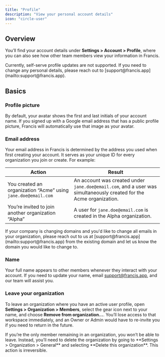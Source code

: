 ```yaml
---
title: "Profile"
description: "View your personal account details"
icon: "circle-user"
---
```


## Overview

You’ll find your account details under **Settings > Account > Profile**, where you can also see how other team members view your information in Francis.

<Tip>
  Currently, self-serve profile updates are not supported. If you need to change any personal details, please reach out to [support@francis.app](mailto:support@francis.app).
</Tip>

## Basics

### Profile picture

By default, your avatar shows the first and last initials of your account name. If you signed up with a Google email address that has a public profile picture, Francis will automatically use that image as your avatar.

### Email address

Your email address in Francis is determined by the address you used when first creating your account. It serves as your unique ID for every organization you join or create. For example:

| **Action**                                                    | **Result**                                                                                                          |
| ------------------------------------------------------------- | ------------------------------------------------------------------------------------------------------------------- |
| You created an organization “Acme” using `jane.doe@email.com` | An account was created under `jane.doe@email.com`, and a user was simultaneously created for the Acme organization. |
| You’re invited to join another organization “Alpha”           | A user for `jane.doe@email.com` is created in the Alpha organization.                                               |

<Tip>
  If your company is changing domains and you'd like to change all emails in your organization, please reach out to us at [support@francis.app](mailto:support@francis.app) from the existing domain and let us know the domain you would like to change to.
</Tip>

### Name

Your full name appears to other members whenever they interact with your account. If you need to update your name, email [support@francis.app](mailto:support@francis.app), and our team will assist you.

### Leave your organization

To leave an organization where you have an active user profile, open **Settings > Organization > Members**, select the gear icon next to your name, and choose **Remove from organization...**. You’ll lose access to that workspace immediately, and an Owner or Admin would have to re-invite you if you need to return in the future.

<Tip>
  If you’re the only member remaining in an organization, you won’t be able to leave. Instead, you’ll need to delete the organization by going to **Settings > Organization > General** and selecting **Delete this organization**. This action is irreversible.
</Tip>